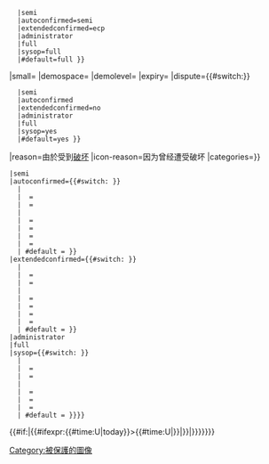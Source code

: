 <includeonly>{{pp-meta
|type={{#switch:{{{demolevel|{{PROTECTIONLEVEL:edit}}}}}
   |semi
   |autoconfirmed=semi
   |extendedconfirmed=ecp
   |administrator
   |full
   |sysop=full
   |#default=full<!--fallback value-->}}
|small={{{small|}}}
|demospace={{{demospace|}}}
|demolevel={{{demolevel|undefined}}}
|expiry={{{expiry|}}}
|dispute={{#switch:{{{demolevel|{{PROTECTIONLEVEL:edit}}}}}<!--having this switch may be unnecessary, but as it was "yes" here and "no" on pp-semi-vandalism, the template is changed less this way.-->
   |semi
   |autoconfirmed
   |extendedconfirmed=no
   |administrator
   |full
   |sysop=yes<!--to enable disclaimer against version endorsement-->
   |#default=yes<!--fallback value-->}}
|reason=由於受到[[Wikipedia:VAND|破坏]]
|icon-reason=因为曾经遭受破坏
|categories={{{categories|
{{#switch:{{{demolevel|{{PROTECTIONLEVEL:edit}}}}}
 |semi
 |autoconfirmed={{#switch: {{{demospace|{{NAMESPACE}}}}}
   | {{ns:2}}
   | {{ns:3}} = [[Category:被半保護的用戶頁|{{PAGENAME}}]]
   | {{ns:6}} = [[Category:被保護的圖像|{{PAGENAME}}]]
   | {{ns:4}}
   | {{ns:12}} = [[Category:被半保护的页面|{{PAGENAME}}]]
   | {{ns:100}} = [[Category:被半保护的页面|{{PAGENAME}}]]
   | {{ns:10}} = [[Category:被半保護的模板|{{PAGENAME}}]]
   | {{ns:828}} = [[Category:被半保护的模块|{{PAGENAME}}]]
   | #default = {{talk other|[[Category:被半保护的页面|{{PAGENAME}}]]|[[Category:避免破坏保护|{{PAGENAME}}]]}}}}
 |extendedconfirmed={{#switch: {{{demospace|{{NAMESPACE}}}}}
   | {{ns:2}}
   | {{ns:3}} = [[Category:被延伸確認保護的用戶頁|{{PAGENAME}}]]
   | {{ns:6}} = [[Category:被保護的圖像|{{PAGENAME}}]]
   | {{ns:4}}
   | {{ns:12}} = [[Category:被延伸确认保护的页面|{{PAGENAME}}]]
   | {{ns:100}} = [[Category:被延伸确认保护的页面|{{PAGENAME}}]]
   | {{ns:10}} = [[Category:被延伸確認保護的模板|{{PAGENAME}}]]
   | {{ns:828}} = [[Category:被延伸确认保护的模块|{{PAGENAME}}]]
   | #default = {{talk other|[[Category:被延伸确认保护的页面|{{PAGENAME}}]]|[[Category:避免破坏保护|{{PAGENAME}}]]}}}}
 |administrator
 |full
 |sysop={{#switch: {{{demospace|{{NAMESPACE}}}}}
   | {{ns:2}}
   | {{ns:3}} = [[Category:被保護的用戶頁|{{PAGENAME}}]]
   | {{ns:6}} = [[Category:被保護的圖像]]
   | {{ns:4}}
   | {{ns:12}} = [[Category:被保护的页面|{{PAGENAME}}]]
   | {{ns:10}} = [[Category:被保護的模板|{{PAGENAME}}]]
   | {{ns:828}} = [[Category:被半保护的模块|{{PAGENAME}}]]
   | #default = {{talk other|[[Category:被保护的页面|{{PAGENAME}}]]|[[Category:避免破坏保护|{{PAGENAME}}]]}}}}}}
{{#if:{{{expiry|}}}|{{#ifexpr:{{#time:U|today}}>{{#time:U|{{{expiry}}}}}|[[Category:保護狀態與保護標誌不符的頁面|{{PAGENAME}}]]}}|[[Category:被永久保护的页面|{{PAGENAME}}]]}}}}}}}</includeonly><noinclude>
{{pp-vandalism|demospace=main|categories=no}}
{{Documentation}}
</noinclude>